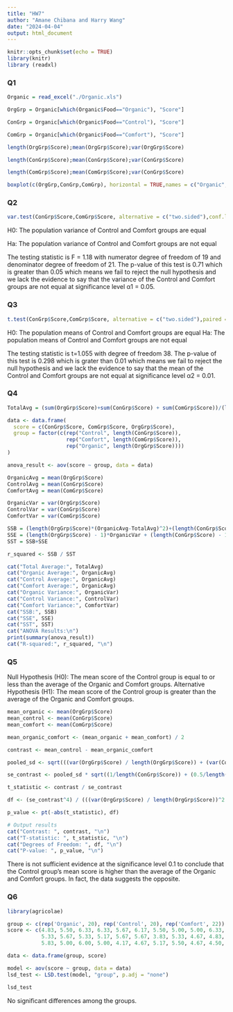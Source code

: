 ```yaml
---
title: "HW7"
author: "Amane Chibana and Harry Wang"
date: "2024-04-04"
output: html_document
---
```


```r
knitr::opts_chunk$set(echo = TRUE)
library(knitr)
library (readxl)
```

### Q1

```r
Organic = read_excel("./Organic.xls")

OrgGrp = Organic[which(Organic$Food=="Organic"), "Score"]

ConGrp = Organic[which(Organic$Food=="Control"), "Score"]

ComGrp = Organic[which(Organic$Food=="Comfort"), "Score"]

length(OrgGrp$Score);mean(OrgGrp$Score);var(OrgGrp$Score)

length(ConGrp$Score);mean(ConGrp$Score);var(ConGrp$Score)

length(ComGrp$Score);mean(ComGrp$Score);var(ConGrp$Score)

boxplot(c(OrgGrp,ConGrp,ComGrp), horizontal = TRUE,names = c("Organic", "Control","Comfort"))
```

### Q2

```r
var.test(ConGrp$Score,ComGrp$Score, alternative = c("two.sided"),conf.level=0.95)
```
H0: The population variance of Control and Comfort groups are equal 

Ha: The population variance of Control and Comfort groups are not equal

The testing statistic is F = 1.18 with numerator degree of freedom of 19 and denominator degree of freedom of 21. The p-value of this test is 0.71 which is greater than 0.05 which means we fail to reject the null hypothesis and we lack the evidence to say that the variance of the Control and Comfort groups are not equal at significance level α1 = 0.05. 

### Q3

```r
t.test(ConGrp$Score,ComGrp$Score, alternative = c("two.sided"),paired = FALSE, var.equal = FALSE, conf.level = 0.99)
```

H0: The population means of Control and Comfort groups are equal
Ha: The population means of Control and Comfort groups are not equal

The testing statistic is t=1.055 with degree of freedom 38. The p-value of this test is 0.298 which is grater than 0.01 which means we fail to reject the null hypothesis and we lack the evidence to say that the mean of the Control and Comfort groups are not equal at significance level α2 = 0.01. 

### Q4 

```r
TotalAvg = (sum(OrgGrp$Score)+sum(ConGrp$Score) + sum(ComGrp$Score))/(length(OrgGrp$Score)+length(ConGrp$Score)+length(ComGrp$Score))

data <- data.frame(
  score = c(ConGrp$Score, ComGrp$Score, OrgGrp$Score),
  group = factor(c(rep("Control", length(ConGrp$Score)), 
                   rep("Comfort", length(ComGrp$Score)), 
                   rep("Organic", length(OrgGrp$Score))))
)

anova_result <- aov(score ~ group, data = data)

OrganicAvg = mean(OrgGrp$Score)
ControlAvg = mean(ConGrp$Score)
ComfortAvg = mean(ComGrp$Score)

OrganicVar = var(OrgGrp$Score)
ControlVar = var(ConGrp$Score)
ComfortVar = var(ComGrp$Score)

SSB = (length(OrgGrp$Score)*(OrganicAvg-TotalAvg)^2)+(length(ConGrp$Score)*(ControlAvg-TotalAvg)^2)+(length(ComGrp$Score)*(ComfortAvg-TotalAvg)^2)
SSE = (length(OrgGrp$Score) - 1)*OrganicVar + (length(ConGrp$Score) - 1)*ControlVar + (length(ComGrp$Score) - 1)*ComfortVar 
SST = SSB+SSE 

r_squared <- SSB / SST
```

```r
cat("Total Average:", TotalAvg)
cat("Organic Average:", OrganicAvg)
cat("Control Average:", OrganicAvg)
cat("Comfort Average:", OrganicAvg)
cat("Organic Variance:", OrganicVar)
cat("Control Variance:", ControlVar)
cat("Comfort Variance:", ComfortVar)
cat("SSB:", SSB)
cat("SSE", SSE)
cat("SST", SST)
cat("ANOVA Results:\n")
print(summary(anova_result))
cat("R-squared:", r_squared, "\n")
```

### Q5

Null Hypothesis (H0): The mean score of the Control group is equal to or less than the average of the Organic and Comfort groups.
Alternative Hypothesis (H1): The mean score of the Control group is greater than the average of the Organic and Comfort groups.

```r
mean_organic <- mean(OrgGrp$Score)
mean_control <- mean(ConGrp$Score)
mean_comfort <- mean(ComGrp$Score)

mean_organic_comfort <- (mean_organic + mean_comfort) / 2

contrast <- mean_control - mean_organic_comfort

pooled_sd <- sqrt(((var(OrgGrp$Score) / length(OrgGrp$Score)) + (var(ConGrp$Score) / length(ConGrp$Score)) + (var(ComGrp$Score) / length(ComGrp$Score))) / 3)

se_contrast <- pooled_sd * sqrt((1/length(ConGrp$Score)) + (0.5/length(OrgGrp$Score)) + (0.5/length(ComGrp$Score)))

t_statistic <- contrast / se_contrast

df <- (se_contrast^4) / (((var(OrgGrp$Score) / length(OrgGrp$Score))^2 / (length(OrgGrp$Score) - 1)) + ((var(ConGrp$Score) / length(ConGrp$Score))^2 / (length(ConGrp$Score) - 1)) + ((var(ComGrp$Score) / length(ComGrp$Score))^2 / (length(ComGrp$Score) - 1)))

p_value <- pt(-abs(t_statistic), df)
```
```r

# Output results
cat("Contrast: ", contrast, "\n")
cat("T-statistic: ", t_statistic, "\n")
cat("Degrees of Freedom: ", df, "\n")
cat("P-value: ", p_value, "\n")
```

There is not sufficient evidence at the  significance level 0.1 to conclude that the Control group's mean score is higher than the average of the Organic and Comfort groups. In fact, the data suggests the opposite.


### Q6

```r

library(agricolae)

group <- c(rep('Organic', 20), rep('Control', 20), rep('Comfort', 22))
score <- c(4.83, 5.50, 6.33, 6.33, 5.67, 6.17, 5.50, 5.00, 5.00, 6.33, 6.17, 4.83, 4.67, 5.50, 5.83, 4.67, 6.17, 5.33, 6.17, 5.67,
           5.33, 5.67, 5.33, 5.17, 5.67, 5.67, 3.83, 5.33, 4.67, 4.83, 5.33, 3.83, 5.33, 5.33, 4.33, 5.50, 5.17, 6.17, 4.83, 4.33,
           5.83, 5.00, 6.00, 5.00, 4.17, 4.67, 5.17, 5.50, 4.67, 4.50, 5.17, 5.17, 4.50, 4.67, 4.83, 5.83, 5.17, 4.33, 4.67, 4.33, 4.67, 3.67)

data <- data.frame(group, score)

model <- aov(score ~ group, data = data)
lsd_test <- LSD.test(model, "group", p.adj = "none")

lsd_test

```
No significant differences among the groups.
